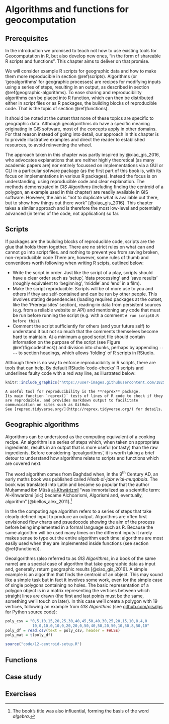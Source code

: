 # Algorithms and functions for geocomputation

## Prerequisites {-}

In the introduction we promised to teach not how to use existing tools for Geocomputation in R, but also develop new ones, "in the form of shareable R scripts and functions".
This chapter aims to deliver on that promise.

We will consider example R scripts for geographic data and how to make them more reproducible in section \@ref(scripts).
Algorithms (or 'geoalgorithms' for geographic processes) are recipes for modifying inputs using a series of steps, resulting in an output, as described in section \@ref(geographic-algorithms).
To ease sharing and reproducibility algorithms can be placed into R function, which can then be distributed either in script files or as R packages, the building blocks of reproducible code.
That is the topic of section \@ref(functions).

It should be noted at the outset that none of these topics are specific to geographic data.
Although geoalgorithms do have a specific meaning originating in GIS software, most of the concepts apply in other domains.
For that reason instead of going into detail, our approach in this chapter is to provide illustrative examples and direct the reader to established resources, to avoid reinventing the wheel.

The approach taken in this chapter was partly inspired by @xiao_gis_2016, who advocates explanations that are neither highly theoretical (as many academic papers are)
<!-- , with dozens of lines of non-reproducible psuedo-code and equations -->
nor entirely focussed on implementations via a GUI or CLI in a particular sofware package (as the first part of this book is, with its focus on implementations in various R packages).
Instead the focus is on understanding, using reproducible code and clear explanation.
The methods demonstrated in *GIS Algorithms* (including finding the centroid of a polygon, an example used in this chapter) are readily available in GIS software.
However, the aim is "not to duplicate what is available out there, but to show how things out there work" [@xiao_gis_2016].
This chapter takes a similar approach and is therefore the most low-level and potentially advanced (in terms of the code, not application) so far.

## Scripts

If packages are the building blocks of reproducible code, scripts are the glue that holds them together.
There are no strict rules on what can and cannot go into script files.
and nothing to prevent you from saving broken, non-reproducible code
There are, however, some rules of thumb and conventions worth following when writing R scipts, outlined below:

- Write the script in order. Just like the script of a play, scripts should have a clear order such as 'setup', 'data processing' and 'save results' (roughly equivalent to 'beginning', 'middle' and 'end' in a film).
- Make the script reproducible. Scripts will be of more use to you and others if they are self-contained and can be run by other people. This involves stating dependencies (loading required packages at the outset, like the 'Prerequisites' section), reading-in data from persistent sources (e.g. from a reliable website or API) and mentioning any code that must be run before running the script (e.g. with a comment `# run script0.R before this`).
- Comment the script sufficiently for others (and your future self) to understand it but not so much that the comments themselves become hard to maintain. At a minimum a good script file should contain information on the purpose of the script (see Figure \@ref(fig:codecheck)) and division into chunks, perhaps by appending `----` to section headings, which allows 'folding' of R scripts in RStudio.

Although there is no way to enforce reproducibility in R scripts, there are tools that can help.
By default RStudio 'code-checks' R scripts and underlines faulty code with a red way line, as illustrated below:

```r
knitr::include_graphics("https://user-images.githubusercontent.com/1825120/39698841-6e600584-51ee-11e8-9dd0-2c17b2836f79.png")
```


```block2
A useful tool for reproducibility is the **reprex** package.
Its main function `reprex()` tests of lines of R code to check if they are reproduible, and provides markdown output to facilitate communication on sites such as GitHub.
See [reprex.tidyverse.org/](http://reprex.tidyverse.org/) for details.
```

## Geographic algorithms

Algorithms can be understood as the computing equivalent of a cooking recipe.
An algorithm is a series of steps which, when taken on appropriate ingredients, results in an output that is more useful (or tasty) than the raw ingredients.
Before considering 'geoalgorithms', it is worth taking a brief detour to understand how algorithms relate to scripts and functions which are covered next.

The word algorithm comes from Baghdad when, in the 9^th^ Century AD, an early maths book was published called *Hisab al-jabr w’al-muqabala*.
The book was translated into Latin and became so popular that the author Muḥammad ibn Mūsā [al-Khwārizmī](https://en.wikipedia.org/wiki/Muhammad_ibn_Musa_al-Khwarizmi) "was immortalized as a scientific term: Al-Khwarizmi [sic] became Alchoarismi, Algorismi and, eventually, algorithm" [@bellos_alex_2011].^[
The book's title was also influential, forming the basis of the word *algebra*.
]

In the the computing age algorithm refers to a series of steps that take clearly defined input to produce an output.
Algorithms are often first envisioned flow charts and psuedocode showing the aim of the process before being implemented in a formal language such as R.
Because the same algorithm will be used many times on the different inputs it rarely makes sense to type out the entire algorithm each time: algorithms are most easily used when they are implemented inside functions (see section \@ref(functions)).

Geoalgorithms (also referred to as *GIS Algorithms*, in a book of the same name) are a special case of algorithm that take geographic data as input and, generally, return geographic results [@xiao_gis_2016].
A simple example is an algorithm that finds the centroid of an object.
This may sound like a simple task but in fact it involves some work, even for the simple case of single polygons containing no holes.
The basic representation of a polygon object is in a matrix representing the vertices between which straight lines are drawn (the first and last points must be the same, something we'll touch on later).
In this case we'll create a polygon with 19 vertices, following an example from *GIS Algorithms* (see [github.com/gisalgs](https://github.com/gisalgs/geom) for Python source code):

```r
poly_csv = "0,5,10,15,20,25,30,40,45,50,40,30,25,20,15,10,8,4,0
            10,0,10,0,10,0,20,20,0,50,40,50,20,50,10,50,8,50,10"
poly_df = read.csv(text = poly_csv, header = FALSE)
poly_mat = t(poly_df)
```


```r
source("code/12-centroid-setup.R")
```


## Functions

## Case study

## Exercises
